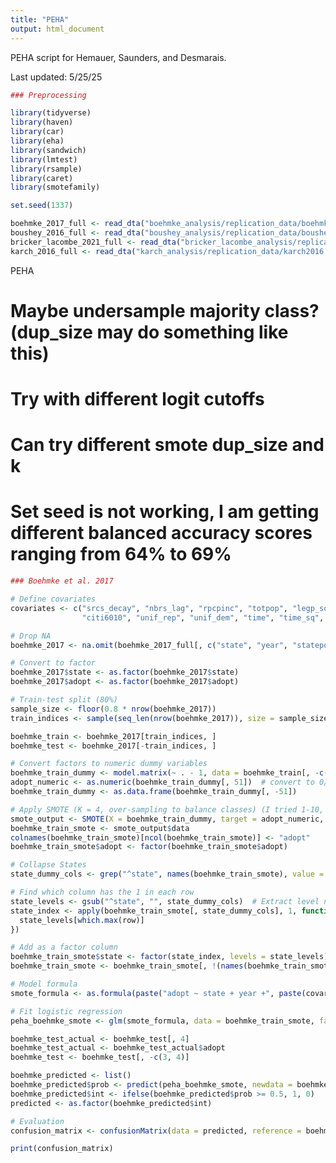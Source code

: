 ```yaml
---
title: "PEHA"
output: html_document
---
```


PEHA script for Hemauer, Saunders, and Desmarais.

Last updated: 5/25/25

```r

### Preprocessing

library(tidyverse)
library(haven)
library(car)
library(eha)
library(sandwich)
library(lmtest)
library(rsample)
library(caret)
library(smotefamily)

set.seed(1337)

boehmke_2017_full <- read_dta("boehmke_analysis/replication_data/boehmke2017.dta")
boushey_2016_full <- read_dta("boushey_analysis/replication_data/boushey2016.dta")
bricker_lacombe_2021_full <- read_dta("bricker_lacombe_analysis/replication_data/monadic_analysis_largen.dta")
karch_2016_full <- read_dta("karch_analysis/replication_data/karch2016.dta")

```

PEHA

# Maybe undersample majority class? (dup_size may do something like this)
# Try with different logit cutoffs
# Can try different smote dup_size and k
# Set seed is not working, I am getting different balanced accuracy scores ranging from 64% to 69%

```r

### Boehmke et al. 2017 

# Define covariates
covariates <- c("srcs_decay", "nbrs_lag", "rpcpinc", "totpop", "legp_squire",
                "citi6010", "unif_rep", "unif_dem", "time", "time_sq", "time_cube")

# Drop NA
boehmke_2017 <- na.omit(boehmke_2017_full[, c("state", "year", "statepol", "adopt", covariates)])

# Convert to factor
boehmke_2017$state <- as.factor(boehmke_2017$state)
boehmke_2017$adopt <- as.factor(boehmke_2017$adopt)

# Train-test split (80%)
sample_size <- floor(0.8 * nrow(boehmke_2017))
train_indices <- sample(seq_len(nrow(boehmke_2017)), size = sample_size)

boehmke_train <- boehmke_2017[train_indices, ]
boehmke_test <- boehmke_2017[-train_indices, ]

# Convert factors to numeric dummy variables
boehmke_train_dummy <- model.matrix(~ . - 1, data = boehmke_train[, -c(3)]) # drop statepol
adopt_numeric <- as.numeric(boehmke_train_dummy[, 51])  # convert to 0/1
boehmke_train_dummy <- as.data.frame(boehmke_train_dummy[, -51])

# Apply SMOTE (K = 4, over-sampling to balance classes) (I tried 1-10, and 4 was the best) (dup_size 15 seems good, will want to grid search these values--figure out seed first)
smote_output <- SMOTE(X = boehmke_train_dummy, target = adopt_numeric, K = 4, dup_size = 15)
boehmke_train_smote <- smote_output$data
colnames(boehmke_train_smote)[ncol(boehmke_train_smote)] <- "adopt"
boehmke_train_smote$adopt <- factor(boehmke_train_smote$adopt)

# Collapse States
state_dummy_cols <- grep("^state", names(boehmke_train_smote), value = TRUE)

# Find which column has the 1 in each row
state_levels <- gsub("^state", "", state_dummy_cols)  # Extract level names
state_index <- apply(boehmke_train_smote[, state_dummy_cols], 1, function(row) {
  state_levels[which.max(row)]
})

# Add as a factor column
boehmke_train_smote$state <- factor(state_index, levels = state_levels)
boehmke_train_smote <- boehmke_train_smote[, !(names(boehmke_train_smote) %in% state_dummy_cols)]

# Model formula
smote_formula <- as.formula(paste("adopt ~ state + year +", paste(covariates, collapse = "+")))

# Fit logistic regression
peha_boehmke_smote <- glm(smote_formula, data = boehmke_train_smote, family = binomial)

boehmke_test_actual <- boehmke_test[, 4]
boehmke_test_actual <- boehmke_test_actual$adopt
boehmke_test <- boehmke_test[, -c(3, 4)]

boehmke_predicted <- list()
boehmke_predicted$prob <- predict(peha_boehmke_smote, newdata = boehmke_test, type = "response")
boehmke_predicted$int <- ifelse(boehmke_predicted$prob >= 0.5, 1, 0)
predicted <- as.factor(boehmke_predicted$int)

# Evaluation
confusion_matrix <- confusionMatrix(data = predicted, reference = boehmke_test_actual, positive = "1")

print(confusion_matrix)

```

